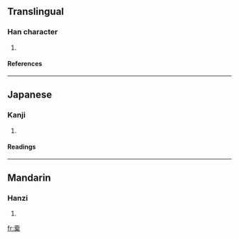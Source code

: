 ==Translingual==
===Han character===
{{Han char|rn=75|rad=木|as=10|sn=14|four=|canj=土月一木 (GBMD)}}
# {{defn|Han|sort=木10}}
====References====
{{Han ref|kx=0546.251|dkj=15347|hdz=10483.060|uh=69D6|ud=27094}}

----
==Japanese==
===Kanji===
{{ja-kanji|grade=|rs=木10}}
# {{defn|Japanese}} 
====Readings====
{{ja-readings|on=[[たく]] (taku)|kun=[[ふくろ]] (fukuro), [[ふいご]] (fuigo)}}

----
==Mandarin==
===Hanzi===
{{cmn-hanzi|pin=[[tuó]] (tuo2), [[tuò]] (tuo4)|wg=t'o<sup>2</sup>, t'o<sup>4</sup>}}
# {{defn|Mandarin}}

[[fr:槖]]
